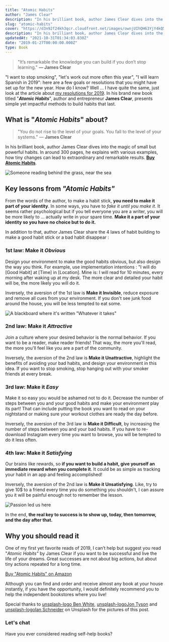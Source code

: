 ```yaml
---
title: "Atomic Habits"
author: "James Clear"
description: "In his brilliant book, author James Clear dives into the magic of small but powerful habits. In around 300 pages, he explains with various examples, how tiny changes can lead to extraordinary and remarkable results."
slug: "atomic-habits"
cover: "https://d3n92f24kh3qcr.cloudfront.net/images/ownjUIhQH63YjY4kQ558.jpg"
description: "In his brilliant book, author James Clear dives into the magic of small but powerful habits. In around 300 pages, he explains with various examples, how tiny changes can lead to extraordinary and remarkable results."
updatedAt: "2021-10-31T01:34:03.830Z"
date: "2019-01-27T00:00:00.000Z"
type: Book
---
```


> "It’s remarkable the knowledge you can build if you don’t stop learning." **— James Clear**

"I want to stop smoking", "let's work out more often this year", "I will learn Spanish in 2019": here are a few goals or resolutions that you might have set up for the new year. How do I know? Well ... I have quite the same, just look at the article about [my resolutions for 2019](/blog/journal/2019/). In his brand new book titled "**_Atomic Habits_**", author and entrepreneur **James Clear**, presents simple yet impactful methods to build habits that last.

## What is "_Atomic Habits_" about?

> "You do not rise to the level of your goals. You fall to the level of your systems." — **James Clear**

In his brilliant book, author James Clear dives into the magic of small but powerful habits. In around 300 pages, he explains with various examples, how tiny changes can lead to extraordinary and remarkable results. [**Buy Atomic Habits**](https://amzn.to/2LOGh8a).

![Someone reading behind the grass, near the sea](https://d3n92f24kh3qcr.cloudfront.net/images/ciIFkPuYT3SlEtRnLJZr.jpg)

## Key lessons from _"Atomic Habits"_

From the words of the author, to make a habit stick, **you need to make it part of your identity**. In some ways, you have to _fake it until you make it_. It seems rather psychological but if you tell everyone you are a writer, you will be more likely to ... actually write in your spare time. **Make it a part of your identity so you have no choice but to do it.**

In addition to that, author James Clear share the 4 laws of habit building to make a good habit stick or a bad habit disappear :

### 1st law: Make it _**Obvious**_

Design your environment to make the good habits obvious, but also design the way you think. For example, use implementation intentions : "I will do \[Good Habit\] at \[Time\] in \[Location\]. Mine is: I will read for 10 minutes, every morning after waking up at my desk. The more clear and detailed your habit will be, the more likely you will do it.

Inversely, the aversion of the 1st law is **Make it Invisible**, reduce exposure and remove all cues from your environment. If you don't see junk food around the house, you will be less tempted to eat some.

![A blackboard where it's written "Whatever it takes"](https://d3n92f24kh3qcr.cloudfront.net/images/9NGUCzzWSP2mFt0IWQmx.jpg)

### 2nd law: Make it **_Attractive_**

Join a culture where your desired behavior is the normal behavior. If you want to be a reader, make reader friends! That way, the more you'll read, the more you'll feel like you are a part of the community.

Inversely, the aversion of the 2nd law is **Make it Unattractive**, highlight the benefits of avoiding your bad habits, and design your environment in this idea. If you want to stop smoking, stop hanging out with your smoker friends at every break.

### 3rd law: Make it **_Easy_**

Make it so easy you would be ashamed not to do it. Decrease the number of steps between you and your good habits and make your environment play its part! That can include putting the book you want to read on your nightstand or making sure your workout clothes are ready the day before.

Inversely, the aversion of the 3rd law is **Make it Difficult**, by increasing the number of steps between you and your bad habits. If you have to re-download Instagram every time you want to browse, you will be tempted to do it less often.

### 4th law: Make it _**Satisfying**_

Our brains like rewards, so **if you want to build a habit, give yourself an immediate reward when you complete it**. It could be as simple as tracking your habit in an app and feeling accomplished!

Inversely, the aversion of the 2nd law is **Make it Unsatisfying**. Like, try to give 10$ to a friend every time you do something you shouldn't, I can assure you it will be painful enough not to remember the lesson.

![Passion led us here](https://d3n92f24kh3qcr.cloudfront.net/images/Jeb0c0ZSSxSAZGyqD7vV.jpg)

In the end, **the real key to success is to show up, today, then tomorrow, and the day after that.**

## Why you should read it

One of my first yet favorite reads of 2019, I can’t help but suggest you read "*Atomic Habits"* by James Clear if you want to be successful and live the life of your dreams. Great successes are not about big actions, but about tiny actions repeated for a long time.

[Buy "Atomic Habits" on Amazon](https://amzn.to/2RjFZ6m)

Although you can find and order and receive almost any book at your house instantly, if you have the opportunity, I would definitely recommend you to help the independent bookstores where you live!

Special thanks to [unsplash-logo Ben White](https://unsplash.com/@benwhitephotography?utm_medium=referral&utm_campaign=photographer-credit&utm_content=creditBadge 'Download free do whatever you want high-resolution photos from Ben White'), [unsplash-logoJon Tyson](https://unsplash.com/@jontyson?utm_medium=referral&utm_campaign=photographer-credit&utm_content=creditBadge 'Download free do whatever you want high-resolution photos from Jon Tyson') and [unsplash-logoIan Schneider](https://unsplash.com/@goian?utm_medium=referral&utm_campaign=photographer-credit&utm_content=creditBadge 'Download free do whatever you want high-resolution photos from Ian Schneider') on Unsplash for the pictures of this post.

### Let's chat

Have you ever considered reading self-help books?
